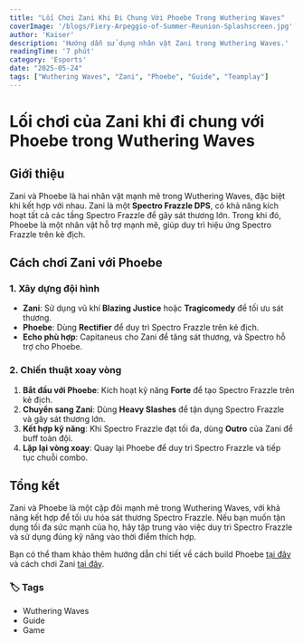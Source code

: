 ---
title: "Lối Chơi Zani Khi Đi Chung Với Phoebe Trong Wuthering Waves"
coverImage: '/blogs/Fiery-Arpeggio-of-Summer-Reunion-Splashscreen.jpg'
author: 'Kaiser'
description: 'Hướng dẫn sử dụng nhân vật Zani trong Wuthering Waves.'
readingTime: '7 phút'
category: 'Esports'
date: "2025-05-24"
tags: ["Wuthering Waves", "Zani", "Phoebe", "Guide", "Teamplay"]
---


# Lối chơi của Zani khi đi chung với Phoebe trong Wuthering Waves

## Giới thiệu
Zani và Phoebe là hai nhân vật mạnh mẽ trong Wuthering Waves, đặc biệt khi kết hợp với nhau. Zani là một **Spectro Frazzle DPS**, có khả năng kích hoạt tất cả các tầng Spectro Frazzle để gây sát thương lớn. Trong khi đó, Phoebe là một nhân vật hỗ trợ mạnh mẽ, giúp duy trì hiệu ứng Spectro Frazzle trên kẻ địch.

## Cách chơi Zani với Phoebe
### 1. **Xây dựng đội hình**
- **Zani**: Sử dụng vũ khí **Blazing Justice** hoặc **Tragicomedy** để tối ưu sát thương.
- **Phoebe**: Dùng **Rectifier** để duy trì Spectro Frazzle trên kẻ địch.
- **Echo phù hợp**: Capitaneus cho Zani để tăng sát thương, và Spectro hỗ trợ cho Phoebe.

### 2. **Chiến thuật xoay vòng**
1. **Bắt đầu với Phoebe**: Kích hoạt kỹ năng **Forte** để tạo Spectro Frazzle trên kẻ địch.
2. **Chuyển sang Zani**: Dùng **Heavy Slashes** để tận dụng Spectro Frazzle và gây sát thương lớn.
3. **Kết hợp kỹ năng**: Khi Spectro Frazzle đạt tối đa, dùng **Outro** của Zani để buff toàn đội.
4. **Lặp lại vòng xoay**: Quay lại Phoebe để duy trì Spectro Frazzle và tiếp tục chuỗi combo.

## Tổng kết
Zani và Phoebe là một cặp đôi mạnh mẽ trong Wuthering Waves, với khả năng kết hợp để tối ưu hóa sát thương Spectro Frazzle. Nếu bạn muốn tận dụng tối đa sức mạnh của họ, hãy tập trung vào việc duy trì Spectro Frazzle và sử dụng đúng kỹ năng vào thời điểm thích hợp.

Bạn có thể tham khảo thêm hướng dẫn chi tiết về cách build Phoebe [tại đây](https://cellphones.com.vn/sforum/wuthering-waves-huong-dan-build-phoebe) và cách chơi Zani [tại đây](https://game8.co/games/Wuthering-Waves/archives/486248).


### 🏷️ Tags

- Wuthering Waves
- Guide
- Game